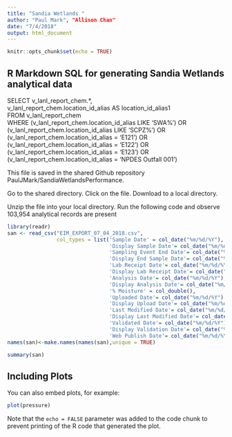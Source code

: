 ```yaml
---
title: "Sandia Wetlands "
author: "Paul Mark", "Allison Chan"
date: "7/4/2018"
output: html_document
---
```


```r
knitr::opts_chunk$set(echo = TRUE)
```

## R Markdown SQL for generating Sandia Wetlands analytical data

SELECT v_lanl_report_chem.*,  <br/>
  v_lanl_report_chem.location_id_alias AS location_id_alias1 <br/>
FROM v_lanl_report_chem <br/>
WHERE (v_lanl_report_chem.location_id_alias LIKE 'SWA%') OR <br/>
  (v_lanl_report_chem.location_id_alias LIKE 'SCPZ%') OR <br/>
  (v_lanl_report_chem.location_id_alias = 'E121') OR <br/>
  (v_lanl_report_chem.location_id_alias = 'E122') OR <br/>
  (v_lanl_report_chem.location_id_alias = 'E123') OR <br/>
  (v_lanl_report_chem.location_id_alias = 'NPDES Outfall 001') <br/>
  
This file is saved in the shared Github repository PaulJMark/SandiaWetlandsPerformance.
  
Go to the shared directory. Click on the file. Download to a local directory.
  
Unzip the file into your local directory.  Run the following code and observe 103,954 analytical records are present


```r
library(readr)
san <- read_csv("EIM_EXPORT_07_04_2018.csv", 
                col_types = list('Sample Date' = col_date("%m/%d/%Y"),
                                 'Display Sample Date'= col_date("%m/%d/%Y"),
                                 'Sampling Event End Date'= col_date("%m/%d/%Y"),
                                 'Display End Sample Date'= col_date("%m/%d/%Y"),
                                 'Lab Receipt Date'= col_date("%m/%d/%Y"),
                                 'Display Lab Receipt Date'= col_date("%m/%d/%Y"),
                                 'Analysis Date'= col_date("%m/%d/%Y"),
                                 'Display Analysis Date'= col_date("%m/%d/%Y"),
                                 '% Moisture' = col_double(),
                                 'Uploaded Date'= col_date("%m/%d/%Y"),
                                 'Display Upload Date'= col_date("%m/%d/%Y"),
                                 'Last Modified Date'= col_date("%m/%d/%Y"),
                                 'Display Last Modified Date'= col_date("%m/%d/%Y"),
                                 'Validated Date'= col_date("%m/%d/%Y"),
                                 'Display Validation Date'= col_date("%m/%d/%Y"),
                                 'Web Publish Date'= col_date("%m/%d/%Y")))
names(san)<-make.names(names(san),unique = TRUE)

summary(san)

```


## Including Plots

You can also embed plots, for example:

```r
plot(pressure)
```

Note that the `echo = FALSE` parameter was added to the code chunk to prevent printing of the R code that generated the plot.
